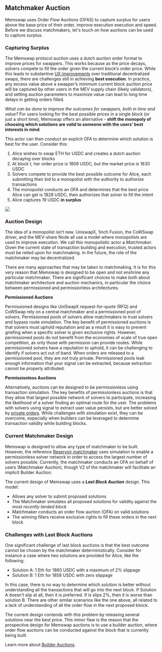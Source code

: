 ## Matchmaker Auction

Memswap uses Order Flow Auctions (OFAS) to capture surplus for users above the base price of their order, improve execution execution and speed. Before we discuss matchmakers, let's touch on how auctions can be used to capture surplus.

### Capturing Surplus

The Memswap protocol auction uses a dutch auction order format to improve prices for swappers. This works because as the price decays, solvers compete to fill the order given the current block’s order price. While this leads to substantive [UX improvements](/order-flow-auctions/protocol-auction) over traditional decentralized swaps, there are challenges still in achieving **best execution**. In practice, any excess value above a swapper’s minimum current block auction price will be captured by other users in the MEV supply chain (likely validators), and setting auction parameters to maximize value can lead to long time delays in getting orders filled.

_What can be done to improve the outcomes for swappers, both in time and value?_ For users looking for the best possible prices in a single block (or just a short time), Memswap offers an alternative - **shift the monopoly of choosing which solutions are valid to someone with the users’ best interests in mind**.

This actor can then conduct an explicit OFA to determine which solution is best for the user. Consider this:

1.  Alice wishes to swap ETH for USDC and creates a dutch auction decaying over blocks
2.  At block _t_, her order price is 1809 USDC, but the market price is 1830 USDC
3.  Solvers compete to provide the best possible outcome for Alice, each submitting their bid to a monopolist with the authority to authorize transactions
4.  The monopolist conducts an OFA and determines that the best price Alice can get is 1828 USDC, then authorizes that solver to fill the intent
5.  Alice captures 19 USDC **in surplus**

![](../../public/ma-mev-2.png)

### Auction Design

The idea of a monopolist isn’t new. UniswapX, 1inch Fusion, the CoWSwap driver, and the MEV-share Node all use a model where monopolists are used to improve execution. We call this monopolistic actor a _Matchmaker_. Given the current state of transaction building and execution, trusted actors must be relied upon for matchmaking. In the future, the role of the matchmaker may be decentralized.

There are many approaches that may be taken to matchmaking. It is for this very reason that Memswap is designed to be open and not enshrine any particular matchmaker. There are significant choices to make both about matchmaker architecture and auction mechanics, in particular the choice between permissioned and permissionless architectures.

**Permissioned Auctions**

Permissioned designs like UniSwapX request-for-quote (RFQ) and CoWSwap rely on a central matchmaker and a permissioned pool of solvers. Permissioned pools of solvers allow matchmakers to trust solvers and bypass route simulation. The key benefit of permissioned auctions is that solvers must uphold reputation and as a result it is easy to prevent griefing when a specific solver is given exclusive rights. However, permissioned pools do not benefit from the economies of scale of true open competition, as only those with permission can provide routes. While permissioned solvers have a reputation to uphold, it can be challenging to identify if solvers act out of band. When orders are released to a permissioned pool, they are not truly private. Permissioned pools leak enough information that your signal can be extracted, because extraction cannot be properly attributed.

**Permissionless Auctions**

Alternatively, auctions can be designed to be permissionless using transaction simulation. The key benefits of permissionless auctions is that they allow that largest possible network of solvers to participate, increasing the likelihood of a solver finding an optimal route for the user. The problems with solvers using signal to extract user value persists, but are better solved by [ private orders](/privacy). While challenges with simulation exist, they can be overcome, especially when builders can be leveraged to determine transaction validity while building blocks.

### Current Matchmaker Design

Memswap is designed to allow any type of matchmaker to be built. However, the reference [Reservoir matchmaker](/matchmakers/matchmaker-v1) uses simulation to enable a permissionless solver network in order to access the largest number of solvers possible. Currently, the matchmaker conducts an OFA on behalf of users (Matchmaker Auction), though V2 of the matchmaker will facilitate an implicit Builder Auction.

The current design of Memswap uses a **_Last Block Auction_** design. This model:

- Allows any solver to submit proposed solutions
- The Matchmaker simulates all proposed solutions for validity against the _most recently landed block_
- Matchmaker conducts an order flow auction (OFA) on valid solutions
- The winning fillers receive exclusive rights to fill these orders in the next block

### Challenges with Last Block Auctions

One significant challenge of last block auctions is that the best outcome cannot be chosen by the matchmaker deterministically. Consider for instance a case where two solutions are provided for Alice, like the following:

- Solution A: 1 Eth for 1860 USDC with a maximum of 2% slippage
- Solution B: 1 Eth for 1858 USDC with zero slippage

In this case, there is no way to determine which solution is better without understanding all the transactions that will go into the next block. If Solution A doesn’t slip at all, then it is preferred. If is slips 2%, then it is worse than solution B. There are other similar scenarios like the one above, all related to a lack of understanding of all the order flow in the next proposed bloick.

The current design contends with this problem by releasing several solutions near the best price. This minor flaw is the reason that the prospective design for Memswap auctions is to use a builder auction, where order flow auctions can be conducted against the block that is currently being built.

Learn more about [Builder Auctions](/order-flow-auctions/builder-auctions).
